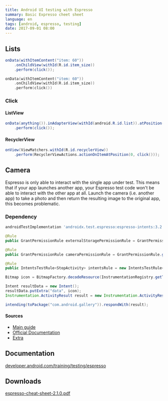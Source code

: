 ```yaml
---
title: Android UI testing with Espresso
summary: Basic Expresso cheet sheet
language: en
tags: [android, espresso, testing]
date: 2017-09-01 08:00
---
```


## Lists

```java
onData(withItemContent("item: 60"))
    .onChildView(withId(R.id.item_size))
    .perform(click());
```

```kotlin
onData(withItemContent("item: 60"))
    .onChildView(withId(R.id.item_size))
    .perform(click())
```

### Click

#### ListView

```java
onData(anything()).inAdapterView(withId(android.R.id.list)).atPosition(0)
    .perform(click());
```

#### RecyclerView

```java
onView(ViewMatchers.withId(R.id.recyclerView))
    .perform(RecyclerViewActions.actionOnItemAtPosition(0, click()));
```


## Camera

Espresso is only able to interact with the single app under test. This means that if your app launches another app, your Espresso test code won't be able to interact with the other app at all. Launch the camera (i.e. another app) to take a photo and then return the resulting image to the original app, this becomes problematic.

### Dependency

```groovy
androidTestImplementation 'androidx.test.espresso:espresso-intents:3.2.0'
```

```java
@Rule
public GrantPermissionRule externalStoragePermissionRule = GrantPermissionRule.grant(Manifest.permission.WRITE_EXTERNAL_STORAGE);

@Rule
public GrantPermissionRule cameraPermissionRule = GrantPermissionRule.grant(Manifest.permission.CAMERA);

@Rule
public IntentsTestRule<StopActivity> intentsRule = new IntentsTestRule<>(StopActivity.class);
```

```java
Bitmap icon = BitmapFactory.decodeResource(InstrumentationRegistry.getTargetContext().getResources(), R.mipmap.ic_launcher);

Intent resultData = new Intent();
resultData.putExtra("data", icon);
Instrumentation.ActivityResult result = new Instrumentation.ActivityResult(Activity.RESULT_OK, resultData);

intending(toPackage("com.android.gallery")).respondWith(result);
```

#### Sources

* [Main guide](https://github.com/codepath/android_guides/wiki/UI-Testing-with-Espresso)
* [Official Documentation](https://developer.android.com/training/testing/espresso/intents)
* [Extra](https://cate.blog/2016/04/28/testing-intents-on-android-like-stabbing-yourself-in-the-eye-with-a-blunt-implement/)

## Documentation

[developer.android.com/training/testing/espresso](https://developer.android.com/training/testing/espresso)

## Downloads

[espresso-cheat-sheet-2.1.0.pdf](https://android.github.io/android-test/downloads/espresso-cheat-sheet-2.1.0.pdf)

